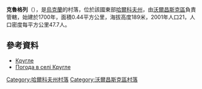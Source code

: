 {{coord|50|25|22|N|37|25|0|E|scale:100000_region:UA|display=title}}

'''克魯格列'''（{{lang-uk|Кругле}}），是[[烏克蘭|烏克蘭]]的村落，位於該國東部[[哈爾科夫州|哈爾科夫州]]，由[[沃爾昌斯克區|沃爾昌斯克區]]負責管轄，始建於1700年，面積0.44平方公里，海拔高度189米，2001年人口21，人口密度每平方公里47.7人。

==參考資料==
*[http://gska2.rada.gov.ua/pls/z7502/A005?rdat1=09.01.2009&rf7571=32781 Кругле]{{dead link|date=2017年11月 |bot=InternetArchiveBot |fix-attempted=yes }}
* [http://weather.in.ua/ua/har'kovskaja/12462 Погода в селі Кругле]{{Wayback|url=http://weather.in.ua/ua/har%27kovskaja/12462 |date=20160323024811 }}

{{DEFAULTSORT:Кругле}}
[[Category:哈爾科夫州村落|Category:哈爾科夫州村落]]
[[Category:沃爾昌斯克區村落|Category:沃爾昌斯克區村落]]


{{Kharkiv-geo-stub}}